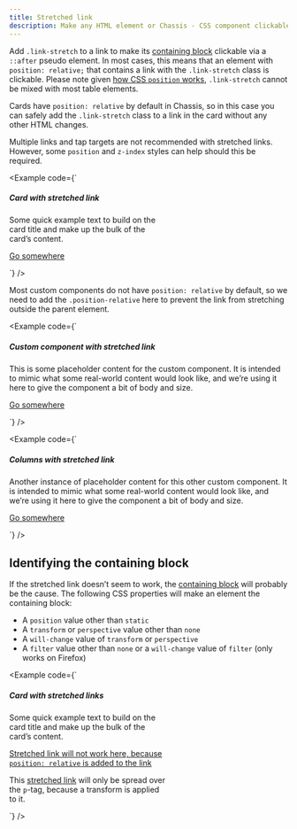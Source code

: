 ```yaml
---
title: Stretched link
description: Make any HTML element or Chassis - CSS component clickable by “stretching” a nested link via CSS.
---
```


Add `.link-stretch` to a link to make its [containing block](https://developer.mozilla.org/en-US/docs/Web/CSS/Containing_block) clickable via a `::after` pseudo element. In most cases, this means that an element with `position: relative;` that contains a link with the `.link-stretch` class is clickable. Please note given [how CSS `position` works](https://www.w3.org/TR/CSS21/visuren.html#propdef-position), `.link-stretch` cannot be mixed with most table elements.

Cards have `position: relative` by default in Chassis, so in this case you can safely add the `.link-stretch` class to a link in the card without any other HTML changes.

Multiple links and tap targets are not recommended with stretched links. However, some `position` and `z-index` styles can help should this be required.

<Example code={`<div class="card" style="width: 18rem;">
    <Placeholder width="100%" height="180" class="card-image-top" text={false} title="Card image cap" />
    <div class="card-content">
      <h5 class="card-title">Card with stretched link</h5>
      <p class="card-body">Some quick example text to build on the card title and make up the bulk of the card’s content.</p>
      <a href="#" class="button primary link-stretch">Go somewhere</a>
    </div>
  </div>`} />

Most custom components do not have `position: relative` by default, so we need to add the `.position-relative` here to prevent the link from stretching outside the parent element.

<Example code={`<div class="d-flex position-relative">
    <Placeholder width="144" height="144" class="flex-shrink-0 me-medium" text={false} title="Generic placeholder image22222" />
    <div>
      <h5 class="mt-0">Custom component with stretched link</h5>
      <p>This is some placeholder content for the custom component. It is intended to mimic what some real-world content would look like, and we’re using it here to give the component a bit of body and size.</p>
      <a href="#" class="link-stretch">Go somewhere</a>
    </div>
  </div>`} />

<Example code={`<div class="row g-0 bg-evident position-relative">
    <div class="col-medium-6 mb-medium-0 p-medium-4">
      <Placeholder width="100%" height="200" class="w-100" text={false} title="Generic placeholder image" />
    </div>
    <div class="col-medium-6 p-large ps-medium-0">
      <h5 class="mt-0">Columns with stretched link</h5>
      <p>Another instance of placeholder content for this other custom component. It is intended to mimic what some real-world content would look like, and we’re using it here to give the component a bit of body and size.</p>
      <a href="#" class="link-stretch">Go somewhere</a>
    </div>
  </div>`} />

## Identifying the containing block

If the stretched link doesn’t seem to work, the [containing block](https://developer.mozilla.org/en-US/docs/Web/CSS/Containing_block#Identifying_the_containing_block) will probably be the cause. The following CSS properties will make an element the containing block:

- A `position` value other than `static`
- A `transform` or `perspective` value other than `none`
- A `will-change` value of `transform` or `perspective`
- A `filter` value other than `none` or a `will-change` value of `filter` (only works on Firefox)

<Example code={`<div class="card" style="width: 18rem;">
    <Placeholder width="100%" height="180" class="card-image-top" text={false} title="Card image cap" />
    <div class="card-content">
      <h5 class="card-title">Card with stretched links</h5>
      <p class="card-body">Some quick example text to build on the card title and make up the bulk of the card’s content.</p>
      <p class="card-body">
        <a href="#" class="link-stretch text-danger" style="position: relative;">Stretched link will not work here, because <code>position: relative</code> is added to the link</a>
      </p>
      <p class="card-text bg-evident" style="transform: rotate(0);">
        This <a href="#" class="text-warning link-stretch">stretched link</a> will only be spread over the <code>p</code>-tag, because a transform is applied to it.
      </p>
    </div>
  </div>`} />
